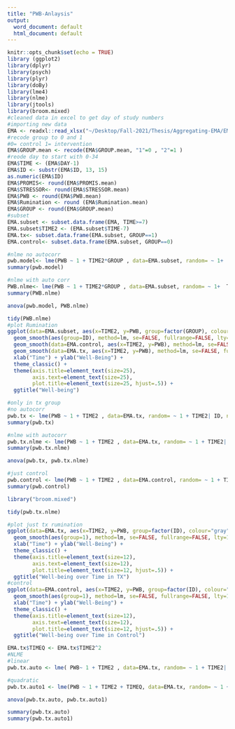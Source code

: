 ```yaml
---
title: "PWB-Anlaysis"
output:
  word_document: default
  html_document: default
---
```


```r
knitr::opts_chunk$set(echo = TRUE)
library (ggplot2)
library(dplyr)
library(psych)
library(plyr)
library(doBy)
library(lme4)
library(nlme)
library(jtools)
library(broom.mixed)
#cleaned data in excel to get day of study numbers 
#importing new data 
EMA <- readxl::read_xlsx("~/Desktop/Fall-2021/Thesis/Aggregating-EMA/EMA-DATA-PREFINAL.xlsx")
#recode group to 0 and 1 
#0= control 1= intervention
EMA$GROUP.mean <- recode(EMA$GROUP.mean, "1"=0 , "2"=1 )
#reode day to start with 0-34
EMA$TIME <- (EMA$DAY-1)
EMA$ID <- substr(EMA$ID, 13, 15)
as.numeric(EMA$ID)
EMA$PROMIS<- round(EMA$PROMIS.mean)
EMA$STRESSOR<- round(EMA$STRESSOR.mean)
EMA$PWB <- round(EMA$PWB.mean)
EMA$Rumination <- round (EMA$Rumination.mean)
EMA$GROUP <- round(EMA$GROUP.mean)
#subset
EMA.subset <- subset.data.frame(EMA, TIME>=7)
EMA.subset$TIME2 <- (EMA.subset$TIME-7)
EMA.tx<- subset.data.frame(EMA.subset, GROUP==1)
EMA.control<- subset.data.frame(EMA.subset, GROUP==0)
```


```r
#nlme no autocorr
pwb.model<- lme(PWB ~ 1 + TIME2*GROUP , data=EMA.subset, random= ~ 1+  TIME2| ID, na.action=na.exclude)
summary(pwb.model)

#nlme with auto corr
PWB.nlme<- lme(PWB ~ 1 + TIME2*GROUP , data=EMA.subset, random= ~ 1+  TIME2| ID, correlation= corAR1(), na.action=na.exclude)
summary(PWB.nlme)

anova(pwb.model, PWB.nlme)

tidy(PWB.nlme)
#plot Rumination
ggplot(data=EMA.subset, aes(x=TIME2, y=PWB, group=factor(GROUP), colour="gray"), legend=TRUE) +
  geom_smooth(aes(group=ID), method=lm, se=FALSE, fullrange=FALSE, lty=1, size=.5, color="gray") +
  geom_smooth(data=EMA.control, aes(x=TIME2, y=PWB), method=lm, se=FALSE, fullrange=FALSE, lty=1, size=2, color="blue", show.legend= TRUE) +
  geom_smooth(data=EMA.tx, aes(x=TIME2, y=PWB), method=lm, se=FALSE, fullrange=FALSE, lty=1, size=2, color="red", show.legend= TRUE) +
  xlab("Time") + ylab("Well-Being") +
  theme_classic() +
  theme(axis.title=element_text(size=25),
        axis.text=element_text(size=25),
        plot.title=element_text(size=25, hjust=.5)) +
  ggtitle("Well-being")
```



```r
#only in tx group
#no autocorr
pwb.tx <- lme(PWB ~ 1 + TIME2 , data=EMA.tx, random= ~ 1 + TIME2| ID, na.action=na.exclude)
summary(pwb.tx)

#nlme with autocorr
pwb.tx.nlme <- lme(PWB ~ 1 + TIME2 , data=EMA.tx, random= ~ 1 + TIME2| ID, correlation= corAR1(), na.action=na.exclude)
summary(pwb.tx.nlme)

anova(pwb.tx, pwb.tx.nlme)

#just control 
pwb.control <- lme(PWB ~ 1 + TIME2 , data=EMA.control, random= ~ 1 + TIME2| ID, correlation= corAR1(), na.action=na.exclude)
summary(pwb.control)

library("broom.mixed")

tidy(pwb.tx.nlme)

#plot just tx rumination
ggplot(data=EMA.tx, aes(x=TIME2, y=PWB, group=factor(ID), colour="gray"), legend=FALSE) + geom_smooth(method=lm, se=FALSE, fullrange=FALSE, lty=1, size=.5, color="gray40") +
  geom_smooth(aes(group=1), method=lm, se=FALSE, fullrange=FALSE, lty=1, size=2, color="red") +
  xlab("Time") + ylab("Well-Being") +
  theme_classic() +
  theme(axis.title=element_text(size=12),
        axis.text=element_text(size=12),
        plot.title=element_text(size=12, hjust=.5)) +
  ggtitle("Well-being over Time in TX")
#control 
ggplot(data=EMA.control, aes(x=TIME2, y=PWB, group=factor(ID), colour="gray"), legend=FALSE) + geom_smooth(method=lm, se=FALSE, fullrange=FALSE, lty=1, size=.5, color="gray40") +
  geom_smooth(aes(group=1), method=lm, se=FALSE, fullrange=FALSE, lty=1, size=2, color="red") +
  xlab("Time") + ylab("Well-Being") +
  theme_classic() +
  theme(axis.title=element_text(size=12),
        axis.text=element_text(size=12),
        plot.title=element_text(size=12, hjust=.5)) +
  ggtitle("Well-being over Time in Control")
```


``` r
EMA.tx$TIMEQ <- EMA.tx$TIME2^2
#NLME
#linear
pwb.tx.auto <- lme( PWB~ 1 + TIME2 , data=EMA.tx, random= ~ 1 + TIME2| ID, method= "ML", correlation= corAR1(), na.action=na.exclude)

#quadratic
pwb.tx.auto1 <- lme(PWB ~ 1 + TIME2 + TIMEQ, data=EMA.tx, random= ~ 1 + TIME2| ID, method= "ML", correlation= corAR1(), na.action=na.exclude)

anova(pwb.tx.auto, pwb.tx.auto1)

summary(pwb.tx.auto)
summary(pwb.tx.auto1)

```